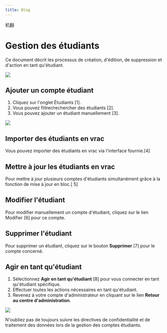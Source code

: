 ```yaml
---
title: Blog
---
```



机翻
# Gestion des étudiants

Ce document décrit les processus de création, d'édition, de suppression et d'action en tant qu'étudiant.

![](/img/ulearning/admin/student01.png)

 ## Ajouter un compte étudiant 

 1. Cliquez sur l'onglet Étudiants [1]. 
 2. Vous pouvez filtrer/rechercher des étudiants [2]. 
 3. Vous pouvez ajouter un étudiant manuellement [3].

![](/img/ulearning/admin/student02.png)

 ## Importer des étudiants en vrac 
 Vous pouvez importer des étudiants en vrac via l'interface fournie.[4] 
 
 ## Mettre à jour les étudiants en vrac 
 Pour mettre à jour plusieurs comptes d'étudiants simultanément grâce à la fonction de mise à jour en bloc.[ 5] 
 
 ## Modifier l'étudiant 
 Pour modifier manuellement un compte d'étudiant, cliquez sur le lien Modifier [6] pour ce compte. 
 
 ## Supprimer l'étudiant 
 Pour supprimer un étudiant, cliquez sur le bouton **Supprimer** [7] pour le compte concerné. 
 
 ## Agir en tant qu'étudiant 
 1. Sélectionnez **Agir en tant qu'étudiant** [8] pour vous connecter en tant qu'étudiant spécifique. 
 2. Effectuer toutes les actions nécessaires en tant qu'étudiant. 
 3. Revenez à votre compte d'administrateur en cliquant sur le lien **Retour au centre d'administration**.

![](/img/ulearning/admin/student03.png)

<Callout type="info" emoji="ℹ️"> 
   N'oubliez pas de toujours suivre les directives de confidentialité et de traitement des données lors de la gestion des comptes étudiants.
</Callout>